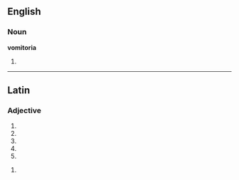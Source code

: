 ==English==

===Noun===
'''vomitoria'''

# {{irregular plural of|[[vomitorium]]}}

----
==Latin==

===Adjective===
{{la-adj-form|vomitōria}}

# {{inflection of|vomitorius|vomitōrius|nom|f|s|lang=la}}
# {{inflection of|vomitorius|vomitōrius|nom|n|p|lang=la}}
# {{inflection of|vomitorius|vomitōrius|acc|n|p|lang=la}}
# {{inflection of|vomitorius|vomitōrius|voc|f|s|lang=la}}
# {{inflection of|vomitorius|vomitōrius|voc|n|p|lang=la}}

{{la-adj-form|vomitōriā}}

# {{inflection of|vomitorius|vomitōrius|abl|f|s|lang=la}}
{{count page|[[Wiktionary:Page count]]}}
{{rfc-auto}}